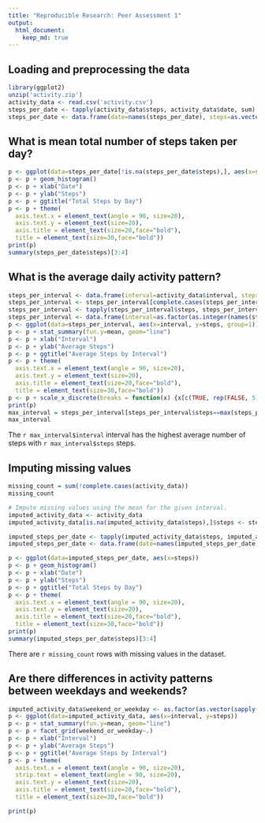 ```yaml
---
title: "Reproducible Research: Peer Assessment 1"
output: 
  html_document:
    keep_md: true
---
```



## Loading and preprocessing the data
```r
library(ggplot2)
unzip('activity.zip')
activity_data <- read.csv('activity.csv')
steps_per_date <- tapply(activity_data$steps, activity_data$date, sum)
steps_per_date <- data.frame(date=names(steps_per_date), steps=as.vector(steps_per_date))
```


## What is mean total number of steps taken per day?
```r
p <- ggplot(data=steps_per_date[!is.na(steps_per_date$steps),], aes(x=steps)) 
p <- p + geom_histogram() 
p <- p + xlab("Date")
p <- p + ylab("Steps")
p <- p + ggtitle("Total Steps by Day")
p <- p + theme(
  axis.text.x = element_text(angle = 90, size=20),
  axis.text.y = element_text(size=20),
  axis.title = element_text(size=20,face="bold"),
  title = element_text(size=30,face="bold"))
print(p)
summary(steps_per_date$steps)[3:4]
```



## What is the average daily activity pattern?

```r
steps_per_interval <- data.frame(interval=activity_data$interval, steps=activity_data$steps)
steps_per_interval <- steps_per_interval[complete.cases(steps_per_interval),]
steps_per_interval <- tapply(steps_per_interval$steps, steps_per_interval$interval, mean)
steps_per_interval <- data.frame(interval=as.factor(as.integer(names(steps_per_interval))), steps=as.vector(steps_per_interval))
p <- ggplot(data=steps_per_interval, aes(x=interval, y=steps, group=1))
p <- p + stat_summary(fun.y=mean, geom="line")
p <- p + xlab("Interval")
p <- p + ylab("Average Steps")
p <- p + ggtitle("Average Steps by Interval")
p <- p + theme(
  axis.text.x = element_text(angle = 90, size=20),
  axis.text.y = element_text(size=20),
  axis.title = element_text(size=20,face="bold"),
  title = element_text(size=30,face="bold"))
p <- p + scale_x_discrete(breaks = function(x) {x[c(TRUE, rep(FALSE, 5))]})
print(p)
max_interval = steps_per_interval[steps_per_interval$steps==max(steps_per_interval$steps), ]
max_interval
```
The `r max_interval$interval` interval has the highest average number of steps with `r max_interval$steps` steps.

## Imputing missing values
```r
missing_count = sum(!complete.cases(activity_data))
missing_count

# Impute missing values using the mean for the given interval.
imputed_activity_data <- activity_data
imputed_activity_data[is.na(imputed_activity_data$steps),]$steps <- steps_per_interval[match(imputed_activity_data[is.na(imputed_activity_data$steps),]$interval, steps_per_interval$interval), 2]

imputed_steps_per_date <- tapply(imputed_activity_data$steps, imputed_activity_data$date, sum)
imputed_steps_per_date <- data.frame(date=names(imputed_steps_per_date), steps=as.vector(imputed_steps_per_date))

p <- ggplot(data=imputed_steps_per_date, aes(x=steps)) 
p <- p + geom_histogram() 
p <- p + xlab("Date")
p <- p + ylab("Steps")
p <- p + ggtitle("Total Steps by Day")
p <- p + theme(
  axis.text.x = element_text(angle = 90, size=20),
  axis.text.y = element_text(size=20),
  axis.title = element_text(size=20,face="bold"),
  title = element_text(size=30,face="bold"))
print(p)
summary(imputed_steps_per_date$steps)[3:4]

```

There are `r missing_count` rows with missing values in the dataset.


## Are there differences in activity patterns between weekdays and weekends?

```r
imputed_activity_data$weekend_or_weekday <- as.factor(as.vector(sapply(weekdays(as.Date(imputed_activity_data$date)), function(x) {if (x %in% c('Saturday', 'Sunday')) "weekend" else "weekday"})))
p <- ggplot(data=imputed_activity_data, aes(x=interval, y=steps))
p <- p + stat_summary(fun.y=mean, geom="line")
p <- p + facet_grid(weekend_or_weekday~.)
p <- p + xlab("Interval")
p <- p + ylab("Average Steps")
p <- p + ggtitle("Average Steps by Interval")
p <- p + theme(
  axis.text.x = element_text(angle = 90, size=20),
  strip.text = element_text(angle = 90, size=20),
  axis.text.y = element_text(size=20),
  axis.title = element_text(size=20,face="bold"),
  title = element_text(size=30,face="bold"))

print(p)
```

